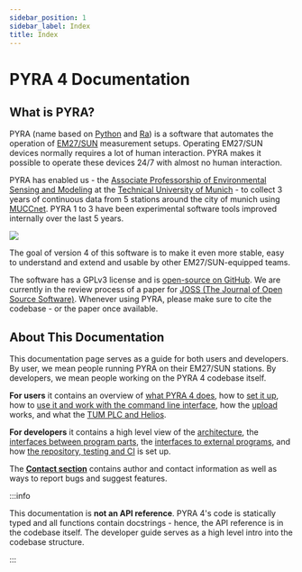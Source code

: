 ```yaml
---
sidebar_position: 1
sidebar_label: Index
title: Index
---
```


# PYRA 4 Documentation

## What is PYRA?

PYRA (name based on [Python](<https://en.wikipedia.org/wiki/Python_(programming_language)>) and [Ra](https://en.wikipedia.org/wiki/Ra)) is a software that automates the operation of [EM27/SUN](https://www.bruker.com/en/products-and-solutions/infrared-and-raman/remote-sensing/em27-sun-solar-absorption-spectrometer.html) measurement setups. Operating EM27/SUN devices normally requires a lot of human interaction. PYRA makes it possible to operate these devices 24/7 with almost no human interaction.

PYRA has enabled us - the [Associate Professorship of Environmental Sensing and Modeling](https://www.ee.cit.tum.de/en/esm/home/) at the [Technical University of Munich](https://www.tum.de/en/) - to collect 3 years of continuous data from 5 stations around the city of munich using [MUCCnet](https://atmosphere.ei.tum.de/). PYRA 1 to 3 have been experimental software tools improved internally over the last 5 years.

<img src='/img/docs/muccnet-image-roof.jpg' className='tw-mb-2 tw-rounded-lg' />

The goal of version 4 of this software is to make it even more stable, easy to understand and extend and usable by other EM27/SUN-equipped teams.

<!-- TODO: Link to PYRA 4 lincense file -->

The software has a GPLv3 license and is [open-source on GitHub](https://github.com/tum-esm/pyra). We are currently in the review process of a paper for [JOSS (The Journal of Open Source Software)](https://joss.theoj.org/). Whenever using PYRA, please make sure to cite the codebase - or the paper once available.

## About This Documentation

This documentation page serves as a guide for both users and developers. By user, we mean people running PYRA on their EM27/SUN stations. By developers, we mean people working on the PYRA 4 codebase itself.

**For users** it contains an overview of [what PYRA 4 does](user-guide/functionality), how to [set it up](user-guide/setup), how to [use it and work with the command line interface](user-guide/usage), how the [upload](user-guide/upload) works, and what the [TUM PLC and Helios](user-guide/tumpl-plc-and-helios).

**For developers** it contains a high level view of the [architecture](developer-guide/), the [interfaces between program parts](developer-guide/internal-interfaces), the [interfaces to external programs](developer-guide/external-interfaces), and how [the repository, testing and CI](developer-guide/repository-testing-and-ci) is set up.

The **[Contact section](/docs/contact)** contains author and contact information as well as ways to report bugs and suggest features.

:::info

This documentation is **not an API reference**. PYRA 4's code is statically typed and all functions contain docstrings - hence, the API reference is in the codebase itself. The developer guide serves as a high level intro into the codebase structure.

:::
